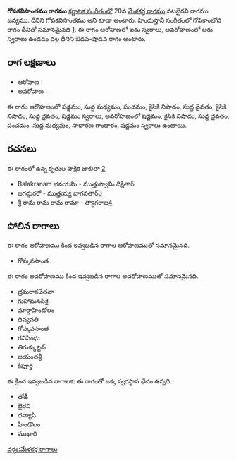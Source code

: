 {{Infobox ragam
	| name          	= గోపకవిసాంతము
	| synonym	    	= గోపకవిసాంతము
	| mela          	= 
	| chakra        	= 
	| janaka        	= 
	| type          	= ఔడవ-శాడవ
	| arohanam      	= {{svaraC|S|M1|P|N2|D1|N2|D1|S'}} 
	| avarohanam    	= {{svaraC|S'|N2|D1|P|M1|G2|S}}
	| jeeva         	=
	| chhaya        	=
	| nyasa         	=
	| vishesha      	= 
	| equivalent  		= గోపికాంభోది
}}
{{కర్ణాటక సంగీత రాగాలు}}
'''గోపకవిసాంతము రాగము''' [[కర్ణాటక సంగీతం]]లో 20వ [[మేళకర్త రాగము]] నటభైరవి రాగము జన్యము. దీనిని గోపకవిసాంతము అని కూడా అంటారు. హిందుస్తానీ సంగీతంలో గోపికాంభోది రాగం దీనితో సమానమైనది [https://karnatik.com/hcragatable.shtml]. ఈ రాగం ఆరోహణలో ఐదు స్వరాలు, అవరోహణంలో ఆరు స్వరాలు ఉండడం వల్ల దీనిని ఔడవ-షాడవ రాగం అంటారు.


==రాగ లక్షణాలు==


* ఆరోహణ : {{svaraC|S|M1|P|N2|D1|N2|D1|S'}} 
* అవరోహణ : {{svaraC|S'|N2|D1|P|M1|G2|S}}

ఈ రాగం ఆరోహణంలో షడ్జమం, సుద్ద మధ్యమం, పంచమం, కైసికి నిషాదం, సుద్ద దైవతం, కైసికి నిషాదం, సుద్ద దైవతం, షడ్జమం [[స్వరాలు]], అవరోహణంలో షడ్జమం, కైసికి నిషాదం, సుద్ద దైవతం, పంచమం, సుద్ద మధ్యమం, సాధారణ గాంధారం, షడ్జమం [[స్వరాలు]] ఉంటాయి.

==రచనలు==
ఈ రాగంలో ఉన్న కృతుల పాక్షిక జాబితా [https://github.com/ssrihari/ragavardhini/blob/master/ragas/kritis.psv]
* Balakrsnam భవయమి - ముత్తుస్వామి దీక్షితార్
* జగద్గురరో - ముత్తయ్య భాగవతార్[http://www.karnatik.com/c1967.shtml]
* శ్రీ రామ రామ రామ రామా - త్యాగరాజ[http://www.karnatik.com/c2852.shtml]




==పోలిన రాగాలు==
ఈ రాగం ఆరోహణము కింద ఇవ్వబడిన రాగాల ఆరోహణముతో సమానమైనది.
* గోప్కవసాంత

ఈ రాగం అవరోహణము కింద ఇవ్వబడిన రాగాల అవరోహణముతో సమానమైనది.
* భ్రమరాకచేతనా
* గుహామనసికై
* మార్గాహిండోలం
* దివ్యవతి
* గోప్కవసాంత
* రవిసింధు
* తిరుక్కుట్టన్
* జయంతశ్రీ
* కిపూర్త

ఈ క్రింద ఇవ్వబడిన రాగాలకు ఈ రాగంతో ఒక్క స్వరస్థాన భేదం ఉన్నది.
* తోడీ
* భైరవి
* ధన్యాసి
* హిండొలం
* ముఖారి



[[వర్గం:మేళకర్త రాగాలు]]